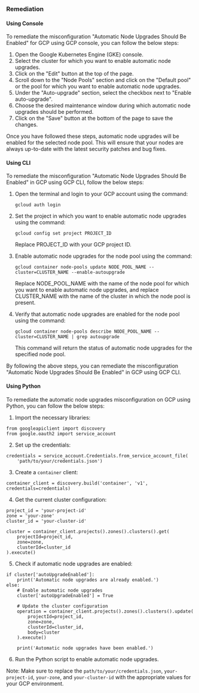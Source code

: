 ### Remediation

#### Using Console

To remediate the misconfiguration "Automatic Node Upgrades Should Be Enabled" for GCP using GCP console, you can follow the below steps:

1. Open the Google Kubernetes Engine (GKE) console.
2. Select the cluster for which you want to enable automatic node upgrades.
3. Click on the "Edit" button at the top of the page.
4. Scroll down to the "Node Pools" section and click on the "Default pool" or the pool for which you want to enable automatic node upgrades.
5. Under the "Auto-upgrade" section, select the checkbox next to "Enable auto-upgrade".
6. Choose the desired maintenance window during which automatic node upgrades should be performed.
7. Click on the "Save" button at the bottom of the page to save the changes.

Once you have followed these steps, automatic node upgrades will be enabled for the selected node pool. This will ensure that your nodes are always up-to-date with the latest security patches and bug fixes.

#### Using CLI

To remediate the misconfiguration "Automatic Node Upgrades Should Be Enabled" in GCP using GCP CLI, follow the below steps:

1. Open the terminal and login to your GCP account using the command:
   ```
   gcloud auth login
   ```
2. Set the project in which you want to enable automatic node upgrades using the command:
   ```
   gcloud config set project PROJECT_ID
   ```
   Replace PROJECT_ID with your GCP project ID.

3. Enable automatic node upgrades for the node pool using the command:
   ```
   gcloud container node-pools update NODE_POOL_NAME --cluster=CLUSTER_NAME --enable-autoupgrade
   ```
   Replace NODE_POOL_NAME with the name of the node pool for which you want to enable automatic node upgrades, and replace CLUSTER_NAME with the name of the cluster in which the node pool is present.

4. Verify that automatic node upgrades are enabled for the node pool using the command:
   ```
   gcloud container node-pools describe NODE_POOL_NAME --cluster=CLUSTER_NAME | grep autoupgrade
   ```
   This command will return the status of automatic node upgrades for the specified node pool.

By following the above steps, you can remediate the misconfiguration "Automatic Node Upgrades Should Be Enabled" in GCP using GCP CLI.

#### Using Python

To remediate the automatic node upgrades misconfiguration on GCP using Python, you can follow the below steps:

1. Import the necessary libraries:

```
from googleapiclient import discovery
from google.oauth2 import service_account
```

2. Set up the credentials:

```
credentials = service_account.Credentials.from_service_account_file(
    'path/to/your/credentials.json')
```

3. Create a `container` client:

```
container_client = discovery.build('container', 'v1', credentials=credentials)
```

4. Get the current cluster configuration:

```
project_id = 'your-project-id'
zone = 'your-zone'
cluster_id = 'your-cluster-id'

cluster = container_client.projects().zones().clusters().get(
    projectId=project_id,
    zone=zone,
    clusterId=cluster_id
).execute()
```

5. Check if automatic node upgrades are enabled:

```
if cluster['autoUpgradeEnabled']:
    print('Automatic node upgrades are already enabled.')
else:
    # Enable automatic node upgrades
    cluster['autoUpgradeEnabled'] = True

    # Update the cluster configuration
    operation = container_client.projects().zones().clusters().update(
        projectId=project_id,
        zone=zone,
        clusterId=cluster_id,
        body=cluster
    ).execute()

    print('Automatic node upgrades have been enabled.')
```

6. Run the Python script to enable automatic node upgrades.

Note: Make sure to replace the `path/to/your/credentials.json`, `your-project-id`, `your-zone`, and `your-cluster-id` with the appropriate values for your GCP environment.

